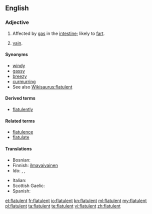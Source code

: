==English==

===Adjective===
{{en-adj}}

# Affected by [[gas]] in the [[intestine]]; likely to [[fart]].
# {{obsolete}} [[vain]].

====Synonyms====
* [[windy]]
* [[gassy]]
* [[breezy]]
* [[curmurring]]
* See also [[Wikisaurus:flatulent]]

====Derived terms====
* [[flatulently]]

====Related terms====
* [[flatulence]]
* [[flatulate]]

====Translations====
{{trans-top|affected by gas in the intestine}}
* Bosnian: {{t|bs|nadut}}
* Finnish: [[ilmavaivainen]]
* Ido: {{t+|io|flatulenta|xs=Ido}}, {{t+|io|flatuoza|xs=Ido}}, {{t+|io|flatuema|xs=Ido}}
{{trans-mid}}
* Italian: {{t-|it|flatulente}}
* Scottish Gaelic: {{t-|gd|gaothach|xs=Scottish Gaelic}}
* Spanish: {{t-|es|flatulente}}
{{trans-bottom}}

[[et:flatulent]]
[[fr:flatulent]]
[[io:flatulent]]
[[kn:flatulent]]
[[ml:flatulent]]
[[my:flatulent]]
[[pl:flatulent]]
[[ta:flatulent]]
[[te:flatulent]]
[[vi:flatulent]]
[[zh:flatulent]]